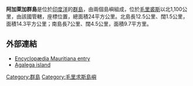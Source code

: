 {{Infobox islands
| name = 阿加萊加群島
| image name =
| image caption =
| locator map = Agalega_Islands_map-en.svg
| native name =
| native name link =
| location = [[印度洋|印度洋]]
| coordinates= {{Coord|10|25|S|56|35|E|}}
| archipelago =
| total islands = 2
| major islands =
| area_km2 = 24
| highest mount =
| elevation_m =
| country = {{MRI}}
| country admin divisions title = 
| country admin divisions = 
| country largest city =
| country largest city population =
| country 1 =
| country 1 admin divisions title =
| country 1 admin divisions =
| country 1 largest city = 
| country 1 largest city population =
| country 2 =
| country 2 admin divisions title =
| country 2 admin divisions =
| country 2 largest city =
| country 2 largest city population =
| population = 289
| population as of = 2000
| density_km2 =
| ethnic groups = 
}}

'''阿加萊加群島'''是位於[[印度洋|印度洋]]的[[群島|群島]]，由兩個島嶼組成，位於[[毛里裘斯|毛里裘斯]]以北1,100公里，由該國管轄，座標位置{{Coord|10|25|S|56|35|E}}，總面積24平方公里。北島長12.5公里、闊1.5公里，面積14.3平方公里；南島長7公里、闊4.5公里，面積9.7平方里。

==外部連結==
*[https://web.archive.org/web/20080530021017/http://www.encyclopedia.mu/Nature/Geography/Islets/Agalega/ Encyclopædia Mauritiana entry]
*[https://web.archive.org/web/20090411040511/http://www.alphavilla.info/iles.htm Agalega island]
{{印度洋岛屿}}
{{MU Districts}}

[[Category:群島|Category:群島]]
[[Category:毛里求斯島嶼|Category:毛里求斯島嶼]]


{{Mauritius-stub}}